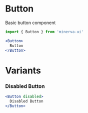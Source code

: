 
<Meta title="Components|Button" component={Button} />

# Button

Basic button component

```js
import { Button } from 'minerva-ui'
```

```jsx
<Button>
  Button
</Button>
```

<Props of={Button} />

# Variants

### Disabled Button
```jsx
<Button disabled>
  Disabled Button
</Button>
```